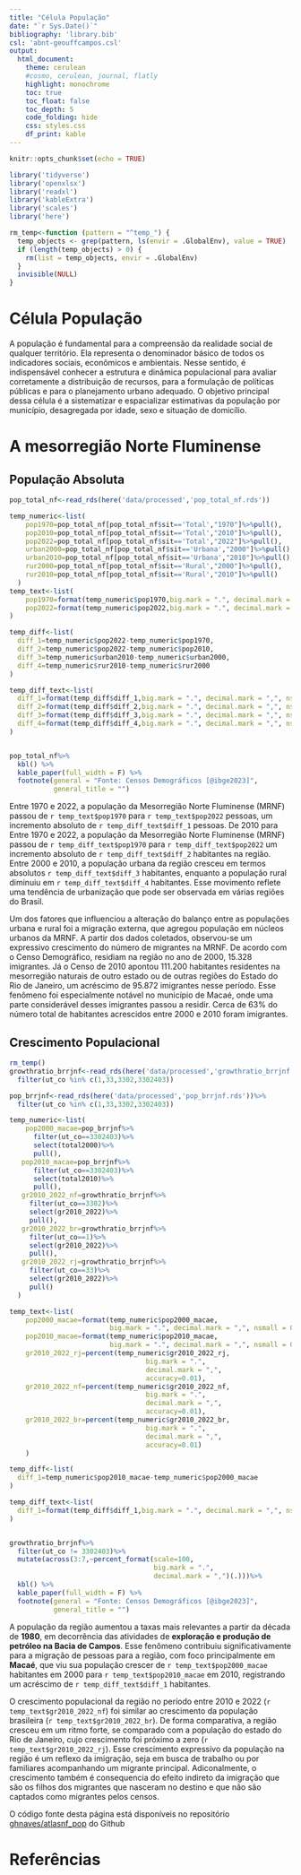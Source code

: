 ```yaml
---
title: "Célula População"
date: "`r Sys.Date()`"
bibliography: 'library.bib'
csl: 'abnt-geouffcampos.csl'
output:
  html_document:
    theme: cerulean
    #cosmo, cerulean, journal, flatly
    highlight: monochrome
    toc: true
    toc_float: false
    toc_depth: 5
    code_folding: hide
    css: styles.css
    df_print: kable
---
```


```r
knitr::opts_chunk$set(echo = TRUE)

library('tidyverse')
library('openxlsx')
library('readxl')
library('kableExtra')
library('scales')
library('here')

rm_temp<-function (pattern = "^temp_") {
  temp_objects <- grep(pattern, ls(envir = .GlobalEnv), value = TRUE)
  if (length(temp_objects) > 0) {
    rm(list = temp_objects, envir = .GlobalEnv)
  }
  invisible(NULL)
}

```

# Célula População

A população é fundamental para a compreensão da realidade social de qualquer território. Ela representa o denominador básico de todos os indicadores sociais, econômicos e ambientais. Nesse sentido, é indispensável conhecer a estrutura e dinâmica populacional para avaliar corretamente a distribuição de recursos, para a formulação de políticas públicas e para o planejamento urbano adequado. O objetivo principal dessa célula é a sistematizar e espacializar estimativas da população por município, desagregada por idade, sexo e situação de domicílio.


# A mesorregião Norte Fluminense

## População Absoluta

```r
pop_total_nf<-read_rds(here('data/processed','pop_total_nf.rds'))

temp_numeric<-list(
    pop1970=pop_total_nf[pop_total_nf$sit=='Total',"1970"]%>%pull(),
    pop2010=pop_total_nf[pop_total_nf$sit=='Total',"2010"]%>%pull(),
    pop2022=pop_total_nf[pop_total_nf$sit=='Total',"2022"]%>%pull(),
    urban2000=pop_total_nf[pop_total_nf$sit=='Urbana',"2000"]%>%pull(),
    urban2010=pop_total_nf[pop_total_nf$sit=='Urbana',"2010"]%>%pull(),
    rur2000=pop_total_nf[pop_total_nf$sit=='Rural',"2000"]%>%pull(),
    rur2010=pop_total_nf[pop_total_nf$sit=='Rural',"2010"]%>%pull()
  )
temp_text<-list(
    pop1970=format(temp_numeric$pop1970,big.mark = ".", decimal.mark = ",", nsmall = 0),
    pop2022=format(temp_numeric$pop2022,big.mark = ".", decimal.mark = ",", nsmall = 0)
)

temp_diff<-list(
  diff_1=temp_numeric$pop2022-temp_numeric$pop1970,
  diff_2=temp_numeric$pop2022-temp_numeric$pop2010,
  diff_3=temp_numeric$urban2010-temp_numeric$urban2000,
  diff_4=temp_numeric$rur2010-temp_numeric$rur2000
)

temp_diff_text<-list(
  diff_1=format(temp_diff$diff_1,big.mark = ".", decimal.mark = ",", nsmall = 0),
  diff_2=format(temp_diff$diff_2,big.mark = ".", decimal.mark = ",", nsmall = 0),
  diff_3=format(temp_diff$diff_3,big.mark = ".", decimal.mark = ",", nsmall = 0),
  diff_4=format(temp_diff$diff_4,big.mark = ".", decimal.mark = ",", nsmall = 0)
)


pop_total_nf%>%
  kbl() %>%
  kable_paper(full_width = F) %>%
  footnote(general = "Fonte: Censos Demográficos [@ibge2023]",
           general_title = "")
```

Entre 1970 e 2022, a população da Mesorregião Norte Fluminense (MRNF) passou de `r temp_text$pop1970` para `r temp_text$pop2022` pessoas, um incremento absoluto de `r temp_diff_text$diff_1` pessoas. De 2010 para Entre 1970 e 2022, a população da Mesorregião Norte Fluminense (MRNF) passou de `r temp_diff_text$pop1970` para `r temp_diff_text$pop2022` um incremento absoluto de `r temp_diff_text$diff_2` habitantes na região. Entre 2000 e 2010, a população urbana da região cresceu em termos absolutos `r temp_diff_text$diff_3` habitantes, enquanto a população rural diminuiu em `r temp_diff_text$diff_4` habitantes. Esse movimento reflete uma tendência de urbanização que pode ser observada em várias regiões do Brasil.

Um dos fatores que influenciou a alteração do balanço entre as populações urbana e rural foi a migração externa, que agregou população em núcleos urbanos da MRNF. A partir dos dados coletados, observou-se um expressivo crescimento do número de migrantes na MRNF. De acordo com o Censo Demográfico, residiam na região no ano de 2000, 15.328 imigrantes. Já o Censo de 2010 apontou 111.200 habitantes residentes na mesorregião naturais de outro estado ou de outras regiões do Estado do Rio de Janeiro, um acréscimo de 95.872 imigrantes nesse período. Esse fenômeno foi especialmente notável no município de Macaé, onde uma parte considerável desses imigrantes passou a residir. Cerca de 63% do número total de habitantes acrescidos entre 2000 e 2010 foram imigrantes.

## Crescimento Populacional

```r
rm_temp()
growthratio_brrjnf<-read_rds(here('data/processed','growthratio_brrjnf.rds'))%>%
  filter(ut_co %in% c(1,33,3302,3302403))

pop_brrjnf<-read_rds(here('data/processed','pop_brrjnf.rds'))%>%
  filter(ut_co %in% c(1,33,3302,3302403))

temp_numeric<-list(
    pop2000_macae=pop_brrjnf%>%
      filter(ut_co==3302403)%>%
      select(total2000)%>%
      pull(),
   pop2010_macae=pop_brrjnf%>%
      filter(ut_co==3302403)%>%
      select(total2010)%>%
      pull(),
   gr2010_2022_nf=growthratio_brrjnf%>%
     filter(ut_co==3302)%>%
     select(gr2010_2022)%>%
     pull(),
   gr2010_2022_br=growthratio_brrjnf%>%
     filter(ut_co==1)%>%
     select(gr2010_2022)%>%
     pull(),
   gr2010_2022_rj=growthratio_brrjnf%>%
     filter(ut_co==33)%>%
     select(gr2010_2022)%>%
     pull()
  )

temp_text<-list(
    pop2000_macae=format(temp_numeric$pop2000_macae,
                         big.mark = ".", decimal.mark = ",", nsmall = 0),
    pop2010_macae=format(temp_numeric$pop2010_macae,
                         big.mark = ".", decimal.mark = ",", nsmall = 0),
    gr2010_2022_rj=percent(temp_numeric$gr2010_2022_rj,
                                  big.mark = ".", 
                                  decimal.mark = ",",
                                  accuracy=0.01),
    gr2010_2022_nf=percent(temp_numeric$gr2010_2022_nf,
                                  big.mark = ".", 
                                  decimal.mark = ",",
                                  accuracy=0.01),
    gr2010_2022_br=percent(temp_numeric$gr2010_2022_br,
                                  big.mark = ".", 
                                  decimal.mark = ",",
                                  accuracy=0.01)
    )

temp_diff<-list(
  diff_1=temp_numeric$pop2010_macae-temp_numeric$pop2000_macae
)

temp_diff_text<-list(
  diff_1=format(temp_diff$diff_1,big.mark = ".", decimal.mark = ",", nsmall = 0)
)


growthratio_brrjnf%>%
  filter(ut_co != 3302403)%>%
  mutate(across(3:7,~percent_format(scale=100,
                                    big.mark = ".", 
                                    decimal.mark = ",")(.)))%>%
  kbl() %>%
  kable_paper(full_width = F) %>%
  footnote(general = "Fonte: Censos Demográficos [@ibge2023]",
           general_title = "")
```

A população da região aumentou a taxas mais relevantes a partir da década de **1980**, em decorrência das atividades de **exploração e produção de petróleo na Bacia de Campos**. Esse fenômeno contribuiu significativamente para a migração de pessoas para a região, com foco principalmente em **Macaé**, que viu sua população crescer de ```r temp_text$pop2000_macae``` habitantes em 2000 para ```r temp_text$pop2010_macae``` em 2010, registrando um acréscimo de ```r temp_diff_text$diff_1``` habitantes.

O crescimento populacional da região no período entre 2010 e 2022 (```r temp_text$gr2010_2022_nf```) foi similar ao crescimento da população brasileira (```r temp_text$gr2010_2022_br```). De forma comparativa, a região cresceu em um ritmo forte, se comparado com a população do estado do Rio de Janeiro, cujo crescimento foi próximo a zero (```r temp_text$gr2010_2022_rj```). Esse crescimento expressivo da população na região é um reflexo da imigração, seja em busca de trabalho ou por familiares acompanhando um migrante principal. Adiconalmente, o crescimento também é consequencia do efeito indireto da imigração que são os filhos dos migrantes que nasceram no destino e que não são captados como migrantes pelos censos.


O código fonte desta página está disponíveis no repositório [ghnaves/atlasnf_pop](https://github.com/ghnaves/atlasnf_pop) do Github

# Referências
